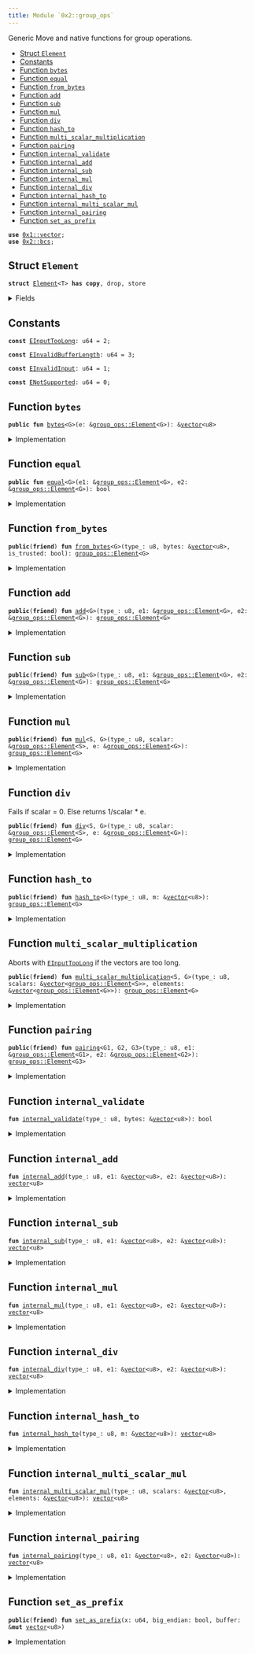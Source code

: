 ```yaml
---
title: Module `0x2::group_ops`
---
```


Generic Move and native functions for group operations.


-  [Struct `Element`](#0x2_group_ops_Element)
-  [Constants](#@Constants_0)
-  [Function `bytes`](#0x2_group_ops_bytes)
-  [Function `equal`](#0x2_group_ops_equal)
-  [Function `from_bytes`](#0x2_group_ops_from_bytes)
-  [Function `add`](#0x2_group_ops_add)
-  [Function `sub`](#0x2_group_ops_sub)
-  [Function `mul`](#0x2_group_ops_mul)
-  [Function `div`](#0x2_group_ops_div)
-  [Function `hash_to`](#0x2_group_ops_hash_to)
-  [Function `multi_scalar_multiplication`](#0x2_group_ops_multi_scalar_multiplication)
-  [Function `pairing`](#0x2_group_ops_pairing)
-  [Function `internal_validate`](#0x2_group_ops_internal_validate)
-  [Function `internal_add`](#0x2_group_ops_internal_add)
-  [Function `internal_sub`](#0x2_group_ops_internal_sub)
-  [Function `internal_mul`](#0x2_group_ops_internal_mul)
-  [Function `internal_div`](#0x2_group_ops_internal_div)
-  [Function `internal_hash_to`](#0x2_group_ops_internal_hash_to)
-  [Function `internal_multi_scalar_mul`](#0x2_group_ops_internal_multi_scalar_mul)
-  [Function `internal_pairing`](#0x2_group_ops_internal_pairing)
-  [Function `set_as_prefix`](#0x2_group_ops_set_as_prefix)


<pre><code><b>use</b> <a href="../move-stdlib/vector.md#0x1_vector">0x1::vector</a>;
<b>use</b> <a href="bcs.md#0x2_bcs">0x2::bcs</a>;
</code></pre>



<Link id="0x2_group_ops_Element"></Link>

## Struct `Element`



<pre><code><b>struct</b> <a href="group_ops.md#0x2_group_ops_Element">Element</a>&lt;T&gt; <b>has</b> <b>copy</b>, drop, store
</code></pre>



<details>
<summary>Fields</summary>


<dl>
<dt>
<code>bytes: <a href="../move-stdlib/vector.md#0x1_vector">vector</a>&lt;u8&gt;</code>
</dt>
<dd>

</dd>
</dl>


</details>

<Link id="@Constants_0"></Link>

## Constants


<Link id="0x2_group_ops_EInputTooLong"></Link>



<pre><code><b>const</b> <a href="group_ops.md#0x2_group_ops_EInputTooLong">EInputTooLong</a>: u64 = 2;
</code></pre>



<Link id="0x2_group_ops_EInvalidBufferLength"></Link>



<pre><code><b>const</b> <a href="group_ops.md#0x2_group_ops_EInvalidBufferLength">EInvalidBufferLength</a>: u64 = 3;
</code></pre>



<Link id="0x2_group_ops_EInvalidInput"></Link>



<pre><code><b>const</b> <a href="group_ops.md#0x2_group_ops_EInvalidInput">EInvalidInput</a>: u64 = 1;
</code></pre>



<Link id="0x2_group_ops_ENotSupported"></Link>



<pre><code><b>const</b> <a href="group_ops.md#0x2_group_ops_ENotSupported">ENotSupported</a>: u64 = 0;
</code></pre>



<Link id="0x2_group_ops_bytes"></Link>

## Function `bytes`



<pre><code><b>public</b> <b>fun</b> <a href="group_ops.md#0x2_group_ops_bytes">bytes</a>&lt;G&gt;(e: &<a href="group_ops.md#0x2_group_ops_Element">group_ops::Element</a>&lt;G&gt;): &<a href="../move-stdlib/vector.md#0x1_vector">vector</a>&lt;u8&gt;
</code></pre>



<details>
<summary>Implementation</summary>


<pre><code><b>public</b> <b>fun</b> <a href="group_ops.md#0x2_group_ops_bytes">bytes</a>&lt;G&gt;(e: &<a href="group_ops.md#0x2_group_ops_Element">Element</a>&lt;G&gt;): &<a href="../move-stdlib/vector.md#0x1_vector">vector</a>&lt;u8&gt; {
    &e.bytes
}
</code></pre>



</details>

<Link id="0x2_group_ops_equal"></Link>

## Function `equal`



<pre><code><b>public</b> <b>fun</b> <a href="group_ops.md#0x2_group_ops_equal">equal</a>&lt;G&gt;(e1: &<a href="group_ops.md#0x2_group_ops_Element">group_ops::Element</a>&lt;G&gt;, e2: &<a href="group_ops.md#0x2_group_ops_Element">group_ops::Element</a>&lt;G&gt;): bool
</code></pre>



<details>
<summary>Implementation</summary>


<pre><code><b>public</b> <b>fun</b> <a href="group_ops.md#0x2_group_ops_equal">equal</a>&lt;G&gt;(e1: &<a href="group_ops.md#0x2_group_ops_Element">Element</a>&lt;G&gt;, e2: &<a href="group_ops.md#0x2_group_ops_Element">Element</a>&lt;G&gt;): bool {
    &e1.bytes == &e2.bytes
}
</code></pre>



</details>

<Link id="0x2_group_ops_from_bytes"></Link>

## Function `from_bytes`



<pre><code><b>public</b>(<b>friend</b>) <b>fun</b> <a href="group_ops.md#0x2_group_ops_from_bytes">from_bytes</a>&lt;G&gt;(type_: u8, bytes: &<a href="../move-stdlib/vector.md#0x1_vector">vector</a>&lt;u8&gt;, is_trusted: bool): <a href="group_ops.md#0x2_group_ops_Element">group_ops::Element</a>&lt;G&gt;
</code></pre>



<details>
<summary>Implementation</summary>


<pre><code><b>public</b>(<a href="package.md#0x2_package">package</a>) <b>fun</b> <a href="group_ops.md#0x2_group_ops_from_bytes">from_bytes</a>&lt;G&gt;(type_: u8, bytes: &<a href="../move-stdlib/vector.md#0x1_vector">vector</a>&lt;u8&gt;, is_trusted: bool): <a href="group_ops.md#0x2_group_ops_Element">Element</a>&lt;G&gt; {
    <b>assert</b>!(is_trusted || <a href="group_ops.md#0x2_group_ops_internal_validate">internal_validate</a>(type_, bytes), <a href="group_ops.md#0x2_group_ops_EInvalidInput">EInvalidInput</a>);
    <a href="group_ops.md#0x2_group_ops_Element">Element</a>&lt;G&gt; { bytes: *bytes }
}
</code></pre>



</details>

<Link id="0x2_group_ops_add"></Link>

## Function `add`



<pre><code><b>public</b>(<b>friend</b>) <b>fun</b> <a href="group_ops.md#0x2_group_ops_add">add</a>&lt;G&gt;(type_: u8, e1: &<a href="group_ops.md#0x2_group_ops_Element">group_ops::Element</a>&lt;G&gt;, e2: &<a href="group_ops.md#0x2_group_ops_Element">group_ops::Element</a>&lt;G&gt;): <a href="group_ops.md#0x2_group_ops_Element">group_ops::Element</a>&lt;G&gt;
</code></pre>



<details>
<summary>Implementation</summary>


<pre><code><b>public</b>(<a href="package.md#0x2_package">package</a>) <b>fun</b> <a href="group_ops.md#0x2_group_ops_add">add</a>&lt;G&gt;(type_: u8, e1: &<a href="group_ops.md#0x2_group_ops_Element">Element</a>&lt;G&gt;, e2: &<a href="group_ops.md#0x2_group_ops_Element">Element</a>&lt;G&gt;): <a href="group_ops.md#0x2_group_ops_Element">Element</a>&lt;G&gt; {
    <a href="group_ops.md#0x2_group_ops_Element">Element</a>&lt;G&gt; { bytes: <a href="group_ops.md#0x2_group_ops_internal_add">internal_add</a>(type_, &e1.bytes, &e2.bytes) }
}
</code></pre>



</details>

<Link id="0x2_group_ops_sub"></Link>

## Function `sub`



<pre><code><b>public</b>(<b>friend</b>) <b>fun</b> <a href="group_ops.md#0x2_group_ops_sub">sub</a>&lt;G&gt;(type_: u8, e1: &<a href="group_ops.md#0x2_group_ops_Element">group_ops::Element</a>&lt;G&gt;, e2: &<a href="group_ops.md#0x2_group_ops_Element">group_ops::Element</a>&lt;G&gt;): <a href="group_ops.md#0x2_group_ops_Element">group_ops::Element</a>&lt;G&gt;
</code></pre>



<details>
<summary>Implementation</summary>


<pre><code><b>public</b>(<a href="package.md#0x2_package">package</a>) <b>fun</b> <a href="group_ops.md#0x2_group_ops_sub">sub</a>&lt;G&gt;(type_: u8, e1: &<a href="group_ops.md#0x2_group_ops_Element">Element</a>&lt;G&gt;, e2: &<a href="group_ops.md#0x2_group_ops_Element">Element</a>&lt;G&gt;): <a href="group_ops.md#0x2_group_ops_Element">Element</a>&lt;G&gt; {
    <a href="group_ops.md#0x2_group_ops_Element">Element</a>&lt;G&gt; { bytes: <a href="group_ops.md#0x2_group_ops_internal_sub">internal_sub</a>(type_, &e1.bytes, &e2.bytes) }
}
</code></pre>



</details>

<Link id="0x2_group_ops_mul"></Link>

## Function `mul`



<pre><code><b>public</b>(<b>friend</b>) <b>fun</b> <a href="group_ops.md#0x2_group_ops_mul">mul</a>&lt;S, G&gt;(type_: u8, scalar: &<a href="group_ops.md#0x2_group_ops_Element">group_ops::Element</a>&lt;S&gt;, e: &<a href="group_ops.md#0x2_group_ops_Element">group_ops::Element</a>&lt;G&gt;): <a href="group_ops.md#0x2_group_ops_Element">group_ops::Element</a>&lt;G&gt;
</code></pre>



<details>
<summary>Implementation</summary>


<pre><code><b>public</b>(<a href="package.md#0x2_package">package</a>) <b>fun</b> <a href="group_ops.md#0x2_group_ops_mul">mul</a>&lt;S, G&gt;(type_: u8, scalar: &<a href="group_ops.md#0x2_group_ops_Element">Element</a>&lt;S&gt;, e: &<a href="group_ops.md#0x2_group_ops_Element">Element</a>&lt;G&gt;): <a href="group_ops.md#0x2_group_ops_Element">Element</a>&lt;G&gt; {
    <a href="group_ops.md#0x2_group_ops_Element">Element</a>&lt;G&gt; { bytes: <a href="group_ops.md#0x2_group_ops_internal_mul">internal_mul</a>(type_, &scalar.bytes, &e.bytes) }
}
</code></pre>



</details>

<Link id="0x2_group_ops_div"></Link>

## Function `div`

Fails if scalar = 0. Else returns 1/scalar * e.


<pre><code><b>public</b>(<b>friend</b>) <b>fun</b> <a href="group_ops.md#0x2_group_ops_div">div</a>&lt;S, G&gt;(type_: u8, scalar: &<a href="group_ops.md#0x2_group_ops_Element">group_ops::Element</a>&lt;S&gt;, e: &<a href="group_ops.md#0x2_group_ops_Element">group_ops::Element</a>&lt;G&gt;): <a href="group_ops.md#0x2_group_ops_Element">group_ops::Element</a>&lt;G&gt;
</code></pre>



<details>
<summary>Implementation</summary>


<pre><code><b>public</b>(<a href="package.md#0x2_package">package</a>) <b>fun</b> <a href="group_ops.md#0x2_group_ops_div">div</a>&lt;S, G&gt;(type_: u8, scalar: &<a href="group_ops.md#0x2_group_ops_Element">Element</a>&lt;S&gt;, e: &<a href="group_ops.md#0x2_group_ops_Element">Element</a>&lt;G&gt;): <a href="group_ops.md#0x2_group_ops_Element">Element</a>&lt;G&gt; {
    <a href="group_ops.md#0x2_group_ops_Element">Element</a>&lt;G&gt; { bytes: <a href="group_ops.md#0x2_group_ops_internal_div">internal_div</a>(type_, &scalar.bytes, &e.bytes) }
}
</code></pre>



</details>

<Link id="0x2_group_ops_hash_to"></Link>

## Function `hash_to`



<pre><code><b>public</b>(<b>friend</b>) <b>fun</b> <a href="group_ops.md#0x2_group_ops_hash_to">hash_to</a>&lt;G&gt;(type_: u8, m: &<a href="../move-stdlib/vector.md#0x1_vector">vector</a>&lt;u8&gt;): <a href="group_ops.md#0x2_group_ops_Element">group_ops::Element</a>&lt;G&gt;
</code></pre>



<details>
<summary>Implementation</summary>


<pre><code><b>public</b>(<a href="package.md#0x2_package">package</a>) <b>fun</b> <a href="group_ops.md#0x2_group_ops_hash_to">hash_to</a>&lt;G&gt;(type_: u8, m: &<a href="../move-stdlib/vector.md#0x1_vector">vector</a>&lt;u8&gt;): <a href="group_ops.md#0x2_group_ops_Element">Element</a>&lt;G&gt; {
    <a href="group_ops.md#0x2_group_ops_Element">Element</a>&lt;G&gt; { bytes: <a href="group_ops.md#0x2_group_ops_internal_hash_to">internal_hash_to</a>(type_, m) }
}
</code></pre>



</details>

<Link id="0x2_group_ops_multi_scalar_multiplication"></Link>

## Function `multi_scalar_multiplication`

Aborts with <code><a href="group_ops.md#0x2_group_ops_EInputTooLong">EInputTooLong</a></code> if the vectors are too long.


<pre><code><b>public</b>(<b>friend</b>) <b>fun</b> <a href="group_ops.md#0x2_group_ops_multi_scalar_multiplication">multi_scalar_multiplication</a>&lt;S, G&gt;(type_: u8, scalars: &<a href="../move-stdlib/vector.md#0x1_vector">vector</a>&lt;<a href="group_ops.md#0x2_group_ops_Element">group_ops::Element</a>&lt;S&gt;&gt;, elements: &<a href="../move-stdlib/vector.md#0x1_vector">vector</a>&lt;<a href="group_ops.md#0x2_group_ops_Element">group_ops::Element</a>&lt;G&gt;&gt;): <a href="group_ops.md#0x2_group_ops_Element">group_ops::Element</a>&lt;G&gt;
</code></pre>



<details>
<summary>Implementation</summary>


<pre><code><b>public</b>(<a href="package.md#0x2_package">package</a>) <b>fun</b> <a href="group_ops.md#0x2_group_ops_multi_scalar_multiplication">multi_scalar_multiplication</a>&lt;S, G&gt;(type_: u8, scalars: &<a href="../move-stdlib/vector.md#0x1_vector">vector</a>&lt;<a href="group_ops.md#0x2_group_ops_Element">Element</a>&lt;S&gt;&gt;, elements: &<a href="../move-stdlib/vector.md#0x1_vector">vector</a>&lt;<a href="group_ops.md#0x2_group_ops_Element">Element</a>&lt;G&gt;&gt;): <a href="group_ops.md#0x2_group_ops_Element">Element</a>&lt;G&gt; {
    <b>assert</b>!(scalars.length() &gt; 0, <a href="group_ops.md#0x2_group_ops_EInvalidInput">EInvalidInput</a>);
    <b>assert</b>!(scalars.length() == elements.length(), <a href="group_ops.md#0x2_group_ops_EInvalidInput">EInvalidInput</a>);

    <b>let</b> <b>mut</b> scalars_bytes: <a href="../move-stdlib/vector.md#0x1_vector">vector</a>&lt;u8&gt; = <a href="../move-stdlib/vector.md#0x1_vector">vector</a>[];
    <b>let</b> <b>mut</b> elements_bytes: <a href="../move-stdlib/vector.md#0x1_vector">vector</a>&lt;u8&gt;  = <a href="../move-stdlib/vector.md#0x1_vector">vector</a>[];
    <b>let</b> <b>mut</b> i = 0;
    <b>while</b> (i &lt; scalars.length()) {
        <b>let</b> scalar_vec = scalars[i];
        scalars_bytes.append(scalar_vec.bytes);
        <b>let</b> element_vec = elements[i];
        elements_bytes.append(element_vec.bytes);
        i = i + 1;
    };
    <a href="group_ops.md#0x2_group_ops_Element">Element</a>&lt;G&gt; { bytes: <a href="group_ops.md#0x2_group_ops_internal_multi_scalar_mul">internal_multi_scalar_mul</a>(type_, &scalars_bytes, &elements_bytes) }
}
</code></pre>



</details>

<Link id="0x2_group_ops_pairing"></Link>

## Function `pairing`



<pre><code><b>public</b>(<b>friend</b>) <b>fun</b> <a href="group_ops.md#0x2_group_ops_pairing">pairing</a>&lt;G1, G2, G3&gt;(type_: u8, e1: &<a href="group_ops.md#0x2_group_ops_Element">group_ops::Element</a>&lt;G1&gt;, e2: &<a href="group_ops.md#0x2_group_ops_Element">group_ops::Element</a>&lt;G2&gt;): <a href="group_ops.md#0x2_group_ops_Element">group_ops::Element</a>&lt;G3&gt;
</code></pre>



<details>
<summary>Implementation</summary>


<pre><code><b>public</b>(<a href="package.md#0x2_package">package</a>) <b>fun</b> <a href="group_ops.md#0x2_group_ops_pairing">pairing</a>&lt;G1, G2, G3&gt;(type_: u8, e1: &<a href="group_ops.md#0x2_group_ops_Element">Element</a>&lt;G1&gt;, e2: &<a href="group_ops.md#0x2_group_ops_Element">Element</a>&lt;G2&gt;): <a href="group_ops.md#0x2_group_ops_Element">Element</a>&lt;G3&gt; {
    <a href="group_ops.md#0x2_group_ops_Element">Element</a>&lt;G3&gt; { bytes: <a href="group_ops.md#0x2_group_ops_internal_pairing">internal_pairing</a>(type_, &e1.bytes, &e2.bytes) }
}
</code></pre>



</details>

<Link id="0x2_group_ops_internal_validate"></Link>

## Function `internal_validate`



<pre><code><b>fun</b> <a href="group_ops.md#0x2_group_ops_internal_validate">internal_validate</a>(type_: u8, bytes: &<a href="../move-stdlib/vector.md#0x1_vector">vector</a>&lt;u8&gt;): bool
</code></pre>



<details>
<summary>Implementation</summary>


<pre><code><b>native</b> <b>fun</b> <a href="group_ops.md#0x2_group_ops_internal_validate">internal_validate</a>(type_: u8, bytes: &<a href="../move-stdlib/vector.md#0x1_vector">vector</a>&lt;u8&gt;): bool;
</code></pre>



</details>

<Link id="0x2_group_ops_internal_add"></Link>

## Function `internal_add`



<pre><code><b>fun</b> <a href="group_ops.md#0x2_group_ops_internal_add">internal_add</a>(type_: u8, e1: &<a href="../move-stdlib/vector.md#0x1_vector">vector</a>&lt;u8&gt;, e2: &<a href="../move-stdlib/vector.md#0x1_vector">vector</a>&lt;u8&gt;): <a href="../move-stdlib/vector.md#0x1_vector">vector</a>&lt;u8&gt;
</code></pre>



<details>
<summary>Implementation</summary>


<pre><code><b>native</b> <b>fun</b> <a href="group_ops.md#0x2_group_ops_internal_add">internal_add</a>(type_: u8, e1: &<a href="../move-stdlib/vector.md#0x1_vector">vector</a>&lt;u8&gt;, e2: &<a href="../move-stdlib/vector.md#0x1_vector">vector</a>&lt;u8&gt;): <a href="../move-stdlib/vector.md#0x1_vector">vector</a>&lt;u8&gt;;
</code></pre>



</details>

<Link id="0x2_group_ops_internal_sub"></Link>

## Function `internal_sub`



<pre><code><b>fun</b> <a href="group_ops.md#0x2_group_ops_internal_sub">internal_sub</a>(type_: u8, e1: &<a href="../move-stdlib/vector.md#0x1_vector">vector</a>&lt;u8&gt;, e2: &<a href="../move-stdlib/vector.md#0x1_vector">vector</a>&lt;u8&gt;): <a href="../move-stdlib/vector.md#0x1_vector">vector</a>&lt;u8&gt;
</code></pre>



<details>
<summary>Implementation</summary>


<pre><code><b>native</b> <b>fun</b> <a href="group_ops.md#0x2_group_ops_internal_sub">internal_sub</a>(type_: u8, e1: &<a href="../move-stdlib/vector.md#0x1_vector">vector</a>&lt;u8&gt;, e2: &<a href="../move-stdlib/vector.md#0x1_vector">vector</a>&lt;u8&gt;): <a href="../move-stdlib/vector.md#0x1_vector">vector</a>&lt;u8&gt;;
</code></pre>



</details>

<Link id="0x2_group_ops_internal_mul"></Link>

## Function `internal_mul`



<pre><code><b>fun</b> <a href="group_ops.md#0x2_group_ops_internal_mul">internal_mul</a>(type_: u8, e1: &<a href="../move-stdlib/vector.md#0x1_vector">vector</a>&lt;u8&gt;, e2: &<a href="../move-stdlib/vector.md#0x1_vector">vector</a>&lt;u8&gt;): <a href="../move-stdlib/vector.md#0x1_vector">vector</a>&lt;u8&gt;
</code></pre>



<details>
<summary>Implementation</summary>


<pre><code><b>native</b> <b>fun</b> <a href="group_ops.md#0x2_group_ops_internal_mul">internal_mul</a>(type_: u8, e1: &<a href="../move-stdlib/vector.md#0x1_vector">vector</a>&lt;u8&gt;, e2: &<a href="../move-stdlib/vector.md#0x1_vector">vector</a>&lt;u8&gt;): <a href="../move-stdlib/vector.md#0x1_vector">vector</a>&lt;u8&gt;;
</code></pre>



</details>

<Link id="0x2_group_ops_internal_div"></Link>

## Function `internal_div`



<pre><code><b>fun</b> <a href="group_ops.md#0x2_group_ops_internal_div">internal_div</a>(type_: u8, e1: &<a href="../move-stdlib/vector.md#0x1_vector">vector</a>&lt;u8&gt;, e2: &<a href="../move-stdlib/vector.md#0x1_vector">vector</a>&lt;u8&gt;): <a href="../move-stdlib/vector.md#0x1_vector">vector</a>&lt;u8&gt;
</code></pre>



<details>
<summary>Implementation</summary>


<pre><code><b>native</b> <b>fun</b> <a href="group_ops.md#0x2_group_ops_internal_div">internal_div</a>(type_: u8, e1: &<a href="../move-stdlib/vector.md#0x1_vector">vector</a>&lt;u8&gt;, e2: &<a href="../move-stdlib/vector.md#0x1_vector">vector</a>&lt;u8&gt;): <a href="../move-stdlib/vector.md#0x1_vector">vector</a>&lt;u8&gt;;
</code></pre>



</details>

<Link id="0x2_group_ops_internal_hash_to"></Link>

## Function `internal_hash_to`



<pre><code><b>fun</b> <a href="group_ops.md#0x2_group_ops_internal_hash_to">internal_hash_to</a>(type_: u8, m: &<a href="../move-stdlib/vector.md#0x1_vector">vector</a>&lt;u8&gt;): <a href="../move-stdlib/vector.md#0x1_vector">vector</a>&lt;u8&gt;
</code></pre>



<details>
<summary>Implementation</summary>


<pre><code><b>native</b> <b>fun</b> <a href="group_ops.md#0x2_group_ops_internal_hash_to">internal_hash_to</a>(type_: u8, m: &<a href="../move-stdlib/vector.md#0x1_vector">vector</a>&lt;u8&gt;): <a href="../move-stdlib/vector.md#0x1_vector">vector</a>&lt;u8&gt;;
</code></pre>



</details>

<Link id="0x2_group_ops_internal_multi_scalar_mul"></Link>

## Function `internal_multi_scalar_mul`



<pre><code><b>fun</b> <a href="group_ops.md#0x2_group_ops_internal_multi_scalar_mul">internal_multi_scalar_mul</a>(type_: u8, scalars: &<a href="../move-stdlib/vector.md#0x1_vector">vector</a>&lt;u8&gt;, elements: &<a href="../move-stdlib/vector.md#0x1_vector">vector</a>&lt;u8&gt;): <a href="../move-stdlib/vector.md#0x1_vector">vector</a>&lt;u8&gt;
</code></pre>



<details>
<summary>Implementation</summary>


<pre><code><b>native</b> <b>fun</b> <a href="group_ops.md#0x2_group_ops_internal_multi_scalar_mul">internal_multi_scalar_mul</a>(type_: u8, scalars: &<a href="../move-stdlib/vector.md#0x1_vector">vector</a>&lt;u8&gt;, elements: &<a href="../move-stdlib/vector.md#0x1_vector">vector</a>&lt;u8&gt;): <a href="../move-stdlib/vector.md#0x1_vector">vector</a>&lt;u8&gt;;
</code></pre>



</details>

<Link id="0x2_group_ops_internal_pairing"></Link>

## Function `internal_pairing`



<pre><code><b>fun</b> <a href="group_ops.md#0x2_group_ops_internal_pairing">internal_pairing</a>(type_: u8, e1: &<a href="../move-stdlib/vector.md#0x1_vector">vector</a>&lt;u8&gt;, e2: &<a href="../move-stdlib/vector.md#0x1_vector">vector</a>&lt;u8&gt;): <a href="../move-stdlib/vector.md#0x1_vector">vector</a>&lt;u8&gt;
</code></pre>



<details>
<summary>Implementation</summary>


<pre><code><b>native</b> <b>fun</b> <a href="group_ops.md#0x2_group_ops_internal_pairing">internal_pairing</a>(type_: u8, e1: &<a href="../move-stdlib/vector.md#0x1_vector">vector</a>&lt;u8&gt;, e2: &<a href="../move-stdlib/vector.md#0x1_vector">vector</a>&lt;u8&gt;): <a href="../move-stdlib/vector.md#0x1_vector">vector</a>&lt;u8&gt;;
</code></pre>



</details>

<Link id="0x2_group_ops_set_as_prefix"></Link>

## Function `set_as_prefix`



<pre><code><b>public</b>(<b>friend</b>) <b>fun</b> <a href="group_ops.md#0x2_group_ops_set_as_prefix">set_as_prefix</a>(x: u64, big_endian: bool, buffer: &<b>mut</b> <a href="../move-stdlib/vector.md#0x1_vector">vector</a>&lt;u8&gt;)
</code></pre>



<details>
<summary>Implementation</summary>


<pre><code><b>public</b>(<a href="package.md#0x2_package">package</a>) <b>fun</b> <a href="group_ops.md#0x2_group_ops_set_as_prefix">set_as_prefix</a>(x: u64, big_endian: bool, buffer: &<b>mut</b> <a href="../move-stdlib/vector.md#0x1_vector">vector</a>&lt;u8&gt;) {
    <b>let</b> buffer_len = buffer.length();
    <b>assert</b>!(buffer_len &gt; 7, <a href="group_ops.md#0x2_group_ops_EInvalidBufferLength">EInvalidBufferLength</a>);
    <b>let</b> x_as_bytes = <a href="../move-stdlib/bcs.md#0x1_bcs_to_bytes">bcs::to_bytes</a>(&x); // little endian
    <b>let</b> <b>mut</b> i = 0;
    <b>while</b> (i &lt; 8) {
        <b>let</b> position = <b>if</b> (big_endian) { buffer_len - i - 1 } <b>else</b> { i };
        *(&<b>mut</b> buffer[position]) = x_as_bytes[i];
        i = i + 1;
    };
}
</code></pre>



</details>
